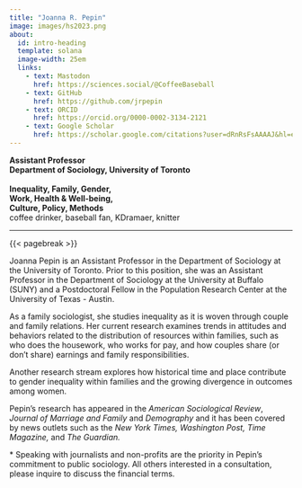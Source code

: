 ```yaml
---
title: "Joanna R. Pepin"
image: images/hs2023.png  
about: 
  id: intro-heading 
  template: solana 
  image-width: 25em 
  links: 
    - text: Mastodon
      href: https://sciences.social/@CoffeeBaseball
    - text: GitHub
      href: https://github.com/jrpepin
    - text: ORCID
      href: https://orcid.org/0000-0002-3134-2121
    - text: Google Scholar
      href: https://scholar.google.com/citations?user=dRnRsFsAAAAJ&hl=en
---
```


::: {#intro-heading}
**Assistant Professor**\
**Department of Sociology, University of Toronto**\
\
**Inequality, Family, Gender,\
Work, Health & Well-being,\
Culture, Policy, Methods**\
coffee drinker, baseball fan, KDramaer, knitter
:::

------------------------------------------------------------------------

{{< pagebreak >}}

Joanna Pepin is an Assistant Professor in the Department of Sociology at the University of Toronto. Prior to this position, she was an Assistant Professor in the Department of Sociology at the University at Buffalo (SUNY) and a Postdoctoral Fellow in the Population Research Center at the University of Texas - Austin.

As a family sociologist, she studies inequality as it is woven through couple and family relations. Her current research examines trends in attitudes and behaviors related to the distribution of resources within families, such as who does the housework, who works for pay, and how couples share (or don't share) earnings and family responsibilities.

Another research stream explores how historical time and place contribute to gender inequality within families and the growing divergence in outcomes among women.

Pepin's research has appeared in the *American Sociological Review*, *Journal of Marriage and Family* and *Demography* and it has been covered by news outlets such as the *New York Times, Washington Post, Time Magazine,* and *The Guardian.*

\* Speaking with journalists and non-profits are the priority in Pepin's commitment to public sociology. All others interested in a consultation, please inquire to discuss the financial terms.
